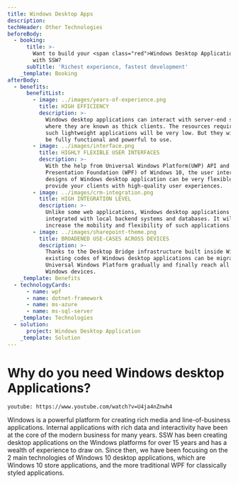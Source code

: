 ```yaml
---
title: Windows Desktop Apps
description: 
techHeader: Other Technologies
beforeBody:
  - booking:
      title: >-
        Want to build your <span class="red">Windows Desktop Applications</span>
        with SSW?
      subTitle: 'Richest experience, fastest development'
    _template: Booking
afterBody:
  - benefits:
      benefitList:
        - image: ../images/years-of-experience.png
          title: HIGH EFFICIENCY
          description: >-
            Windows desktop applications can interact with server-end software,
            where they are known as thick clients. The resources required for
            such lightweight applications will be very low. But they will still
            be fully functional and powerful to use.
        - image: ../images/interface.png
          title: HIGHLY FLEXIBLE USER INTERFACES
          description: >-
            With the help from Universal Windows Platform(UWP) API and Windows
            Presentation Foundation (WPF) of Windows 10, the user interface
            designs of Windows desktop application can be very flexible. It can
            provide your clients with high-quality user experiences.
        - image: ../images/crm-integration.png
          title: HIGH INTEGRATION LEVEL
          description: >-
            Unlike some web applications, Windows desktop applications could be
            integrated with local backend systems and databases. It will greatly
            increase the mobility and flexibility of such applications.
        - image: ../images/sharepoint-theme.png
          title: BROADENED USE-CASES ACROSS DEVICES
          description: >-
            Thanks to the Desktop Bridge infrastructure built inside Windows 10,
            existing codes of Windows desktop applications can be migrated to
            Universal Windows Platform gradually and finally reach all kinds of
            Windows devices.
    _template: Benefits
  - technologyCards:
      - name: wpf
      - name: dotnet-framework
      - name: ms-azure
      - name: ms-sql-server
    _template: Technologies
  - solution:
      project: Windows Desktop Application
    _template: Solution
---
```


# Why do you need **Windows desktop Applications**?

`youtube: https://www.youtube.com/watch?v=U4ja4nZnwh4`

Windows is a powerful platform for creating rich media and line-of-business applications. Internal applications with rich data and interactivity have been at the core of the modern business for many years. SSW has been creating desktop applications on the Windows platforms for over 15 years and has a wealth of experience to draw on. Since then, we have been focusing on the 2 main technologies of Windows 10 desktop applications, which are Windows 10 store applications, and the more traditional WPF for classically styled applications.
